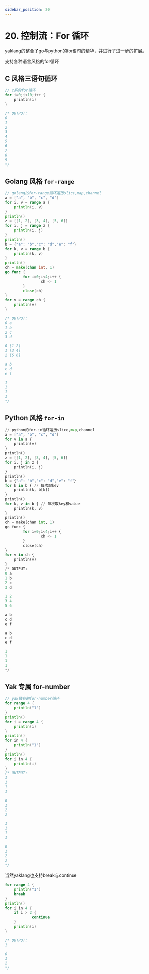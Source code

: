 ```yaml
---
sidebar_position: 20
---
```


# 20. 控制流：For 循环

yaklang的整合了go与python的for语句的精华，并进行了进一步的扩展。

支持各种语言风格的for循环

## C 风格三语句循环
```c
// c系的for循环
for i=0;i<10;i++ {
    println(i)
}

/* OUTPUT:
0
1
2
3
4
5
6
7
8
9
*/
```

## Golang 风格 `for-range`

```go
// golang的for-range循环遍历slice,map,channel
a = ["a", "b", "c", "d"]
for i, v = range a {
    println(i, v)
}
println()
z = [[1, 2], [3, 4], [5, 6]]
for i, j = range z {
    println(i, j)
}
println()
b = {"a": "b","c": "d","e": "f"}
for k, v = range b {
    println(k, v)
}
println()
ch = make(chan int, 1)
go func {
        for i=0;i<4;i++ {
                ch <- 1
        }
        close(ch)
}
for v = range ch {
    println(v)
}

/* OUTPUT:
0 a
1 b
2 c
3 d

0 [1 2]
1 [3 4]
2 [5 6]

a b
c d
e f

1
1
1
1
*/
```

## Python 风格 `for-in`

```python
// python的for-in循环遍历slice,map,channel
a = ["a", "b", "c", "d"]
for v in a {
    println(v)
}
println()
z = [[1, 2], [3, 4], [5, 6]]
for i, j in z {
    println(i, j)
}
println()
b = {"a": "b","c": "d","e": "f"}
for k in b { // 每次取key
    println(k, b[k])
}
println()
for k, v in b { // 每次取key和value
    println(k, v)
}
println()
ch = make(chan int, 1)
go func {
        for i=0;i<4;i++ {
                ch <- 1
        }
        close(ch)
}
for v in ch {
    println(v)
}
/* OUTPUT:
0 a
1 b
2 c
3 d

1 2
3 4
5 6

a b
c d
e f

a b
c d
e f

1
1
1
1
*/
```

## Yak 专属 for-number

```go
// yak独有的for-number循环
for range 4 {
    println("1")
}
println()
for i = range 4 {
    println(i)
}
println()
for in 4 {
    println("1")
}
println()
for i in 4 {
    println(i)
}
/* OUTPUT:
1
1
1
1

0
1
2
3

1
1
1
1

0
1
2
3
*/
```

当然yaklang也支持break与continue

```go
for range 4 {
    println("1")
    break
}
println()
for i in 4 {
    if i > 2 {
            continue
    }
    println(i)
}

/* OUTPUT:
1

0
1
2
*/
```